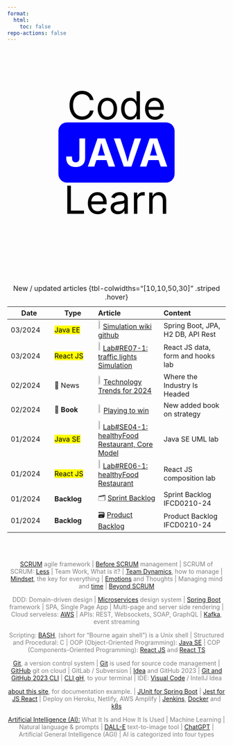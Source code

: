 ```yaml
---
format:
  html:
    toc: false
repo-actions: false
---
```


<link rel="stylesheet" type="text/css" href="//fonts.googleapis.com/css?family=Roboto" />

<style>

.animated-text {
  font-size: 90px;
  color: #000;
  font-family; 'Roboto';
  text-align: center;
}

@keyframes letterAnimation {
  0% { opacity: 0; transform: translateY(-10px); }
  10% { opacity: 1; transform: translateY(0); }
  100% { opacity: 0; transform: translateY(10px); }
}

#spin {
  color:white;
}
#spin:after {
  content:"";
  padding: 15px;
  border-radius: 20px;
  animation: spin 16s linear infinite;
}
@keyframes spin {
  0% { content: "JAVA";background-color:blue;}
  10% { content:"REACT"; }
  18% { content:"SPRING BOOT"; }
  23% { content: "UML"; }
  30% { content:"BASH"; }
  36% { content:"MINDSET"; }
  43% { content:"SCRUM";}
  50% { content: "LINUX"; }
  62% { content: "API REST"; }
  74% { content: "DEVOPS"; }
  86% { content: "AWS"; }
  95% { content: "MARKDOWN"; }
  100% { content: "QUARTO";background-color: red; }
}


</style>

::: {.column-screen}

<div class="animated-text">
<p>Code </br><b><span id="spin"></span></b></br>Learn</p>
</div>

:::

<div style="text-align:center;color:grey">


</br></br>


:::{.column-page}
| Date | Type | Article | Content |
| -- | -- | :-- | :-- |
| 03/2024 |    <mark>Java EE</mark> | ![](/images/home/java-logo.png){width="5%"} [Simulation wiki github](https://github.com/AlbertProfe/simulations/wiki) | Spring Boot, JPA, H2 DB, API Rest  |
| 03/2024 |    <mark>React JS</mark> | ![](/images/home/react-log.png){width="5%"} [Lab#RE07-1: traffic lights Simulation](/reactjs/rjslab7-1.qmd) | React JS data, form and hooks lab  |
| 02/2024 | 📜 News | ![](/images/home/new-icon-1497910_1280.png){width="6%"} [Technology Trends for 2024](https://www.oreilly.com/radar/technology-trends-for-2024/){.external target='_blank'} | Where the Industry Is Headed  |
| 02/2024 | 📘 **Book** | ![](/images/home/new-icon-1497910_1280.png){width="6%"} [Playing to win](/books/playingtowin.qmd)| New added book on strategy    |
| 01/2024 |  <mark>Java SE</mark> | ![](/images/home/java-logo.png){width="5%"} [Lab#SE04-1: healthyFood Restaurant, Core Model](/javase/selab4-1.qmd) | Java SE UML lab  |
| 01/2024 |    <mark>React JS</mark> | ![](/images/home/react-log.png){width="5%"} [Lab#RE06-1: healthyFood Restaurant](/reactjs/rjslab6-1.qmd) | React JS composition lab  |
| 01/2024 | **Backlog** | 🗂 [Sprint Backlog](/ifcd0210-24/ifcd0210backlog-sprint-24.qmd) | Sprint Backlog IFCD0210-24  |
| 01/2024  | **Backlog** | 🗃 [Product Backlog](/ifcd0210-24/ifcd0210backlog-product-24.qmd) | Product Backlog IFCD0210-24  |
: New / updated articles {tbl-colwidths="[10,10,50,30]" .striped .hover}
:::

</br></br>

[SCRUM](/scrum/scrum-what-concepts.qmd) agile framework |   [Before SCRUM](/scrum/scrum-week10.qmd) management | SCRUM of SCRUM: [Less](/scrum/scrum-week14.qmd#scrum-of-scrum-less) | Team Work, What is it? | [Team Dynamics](/scrum/scrum-week11.qmd), how to manage  | [Mindset](/scrum/scrum-week5.qmd), the key for everything  | [Emotions](/scrum/scrum-week12.qmd) and Thoughts | Managing mind and [time](/scrum/scrum-week7.qmd) | [Beyond SCRUM](/scrum/scrum-week14.qmd)


DDD: Domain-driven design |  [Microservices](https://dotnet.microsoft.com/download/e-book/microservices-architecture/pdf) design system |  [Spring Boot](https://spring.io/) framework | SPA, Single Page App |    Multi-page and server side rendering |    Cloud serveless: [AWS](https://aws.amazon.com/) |  APIs: REST, Websockets, SOAP, GraphQL |  [Kafka](https://kafka.apache.org/intro), event streaming 
 

Scripting: [BASH](/linux/linux-what-bash.qmd), (short for “Bourne again shell”) is a Unix shell |  Structured and Procedural: C |   OOP (Object-Oriented Programming): [Java SE](https://java-programming.mooc.fi/) |  COP (Components-Oriented Programming): [React JS](https://reactjs.org/) and [React TS](https://www.typescriptlang.org/docs/handbook/react.html)  
 
 

[Git](/devops/devops-vc-git.qmd), a version control system |  [Git](https://git-scm.com/) is used for source code management |   [GitHub](https://github.com/) git on cloud |  GitLab / Subversion |   [Idea](/devops/devops-vc-ideagithub.qmd) and GitHub 2023 |  [Git and GitHub 2023 CLI](/devops/devops-vc-gitgh.qmd) |  [CLI gH](https://cli.github.com/), to your terminal |   IDE: [Visual Code](/devops/devops-ide-visualcode.qmd) / IntellJ Idea 
 
  

[about this site](about/about-this-site.qmd), for documentation example. |  [JUnit for Spring Boot](https://junit.org/junit5/) |  [Jest for JS React](https://jestjs.io/) |  Deploy on Heroku, Netlify, AWS Amplify |  [Jenkins](https://www.jenkins.io/), [Docker](https://www.docker.com/) and [k8s](https://kubernetes.io/) 
 



[Artificial Intelligence (AI):](https://www.investopedia.com/terms/a/artificial-intelligence-ai.asp) What It Is and How It Is Used |  Machine Learning |  Natural language & prompts |  [DALL-E](https://www.investopedia.com/openai-rolls-out-upgraded-ai-image-generation-tool-with-dall-e-3-7972607) text-to-image tool |  [ChatGPT](https://openai.com/blog/chatgpt) |  Artificial General Intelligence (AGI) |  AI is categorized into four types  


<div>



